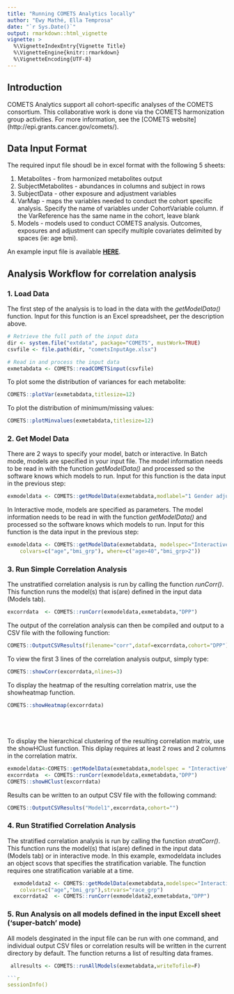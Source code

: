 ```yaml
---
title: "Running COMETS Analytics locally"
author: "Ewy Mathé, Ella Temprosa"
date: "`r Sys.Date()`"
output: rmarkdown::html_vignette
vignette: >
  %\VignetteIndexEntry{Vignette Title}
  %\VignetteEngine{knitr::rmarkdown}
  %\VignetteEncoding{UTF-8}
---
```


## Introduction

COMETS Analytics support all cohort-specific analyses of the COMETS consortium. This collaborative work is done via the COMETS harmonization group activities. For more information, see the [COMETS website] (http://epi.grants.cancer.gov/comets/).

## Data Input Format

The required input file shoudl be in excel format with the following 5 sheets: 

  1. Metabolites - from harmonized metabolites output
  2. SubjectMetabolites - abundances in columns and subject in rows
  3. SubjectData - other exposure and adjustment variables
  4. VarMap - maps the variables needed to conduct the cohort specific analysis. Specify the name of variables under CohortVariable column. if the VarReference has the same name in the cohort, leave blank
  5. Models - models used to conduct COMETS analysis. Outcomes, exposures and adjustment can specify multiple covariates delimited by spaces (ie: age bmi).

An example input file is available [**HERE**](https://www.comets-analytics.org/examples/cometsInput.xlsx).

## Analysis Workflow for correlation analysis

### 1. Load Data

The first step of the analysis is to load in the data with the *getModelData()* function.  Input for this function is an Excel spreadsheet, per the description above.  

```r
# Retrieve the full path of the input data
dir <- system.file("extdata", package="COMETS", mustWork=TRUE)
csvfile <- file.path(dir, "cometsInputAge.xlsx")

# Read in and process the input data
exmetabdata <- COMETS::readCOMETSinput(csvfile)
```

To plot some the distribution of variances for each metabolite:
```r
COMETS::plotVar(exmetabdata,titlesize=12)
```

To plot the distribution of minimum/missing values:
```r
COMETS::plotMinvalues(exmetabdata,titlesize=12)
```

### 2. Get Model Data

There are 2 ways to specify your model, batch or interactive.
In Batch mode, models are specified in your input file. The model information needs to be read in with the function *getModelData()* and processed so the software knows which models to run.  Input for this function is the data input in the previous step:

```r
exmodeldata <- COMETS::getModelData(exmetabdata,modlabel="1 Gender adjusted")
```
In Interactive mode, models are specified as parameters. The model information needs to be read in with the function *getModelData()* and processed so the software knows which models to run.  Input for this function is the data input in the previous step:

```r
exmodeldata <- COMETS::getModelData(exmetabdata, modelspec="Interactive",
	colvars=c("age","bmi_grp"), where=c("age>40","bmi_grp>2"))
```

### 3. Run Simple Correlation Analysis

The unstratified correlation analysis is run by calling the function *runCorr()*.  This function runs the model(s) that is(are) defined in the input data (Models tab).  

```r
excorrdata  <- COMETS::runCorr(exmodeldata,exmetabdata,"DPP")
```

The output of the correlation analysis can then be compiled and output to a CSV file with the following function:
```r
COMETS::OutputCSVResults(filename="corr",dataf=excorrdata,cohort="DPP")
```

To view the first 3 lines of the correlation analysis output, simply type:
```r
COMETS::showCorr(excorrdata,nlines=3)
```

To display the heatmap of the resulting correlation matrix, use the showheatmap function.
```r
COMETS::showHeatmap(excorrdata)
```
\
\
\
To display the hierarchical clustering of the resulting correlation matrix, use the showHClust function. This diplay requires at least 2 rows and 2 columns in the correlation matrix.

```r
exmodeldata<-COMETS::getModelData(exmetabdata,modelspec = "Interactive",colvars = c("bmi_grp","age"))
excorrdata  <- COMETS::runCorr(exmodeldata,exmetabdata,"DPP")
COMETS::showHClust(excorrdata)
```

Results can be written to an output CSV file with the following command:

```r
COMETS::OutputCSVResults("Model1",excorrdata,cohort="")
```

### 4. Run Stratified Correlation Analysis

The stratified correlation analysis is run by calling the function *stratCorr()*.  This function runs the model(s) that is(are) defined in the input data (Models tab) or in interactive mode. In this example, exmodeldata includes an object scovs that specifies the stratification variable. The function requires one stratification variable at a time.       

```r
  exmodeldata2 <- COMETS::getModelData(exmetabdata,modelspec="Interactive",rowvars=c("lactose","lactate"),
	colvars=c("age","bmi_grp"),strvars="race_grp")
  excorrdata2  <- COMETS::runCorr(exmodeldata2,exmetabdata,"DPP")
```

### 5. Run Analysis on all models defined in the input Excell sheet ('super-batch' mode)

All models desginated in the input file can be run with one command, and individual output CSV files or correlation results will be written in the current directory by default. The function returns a list of resulting data frames.

```r
 allresults <- COMETS::runAllModels(exmetabdata,writeTofile=F)

```r
sessionInfo()
```
